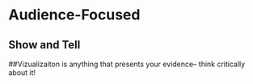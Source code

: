 # Audience-Focused

## Show and Tell

##Vizualizaiton is anything that presents your evidence-- think critically about it!
